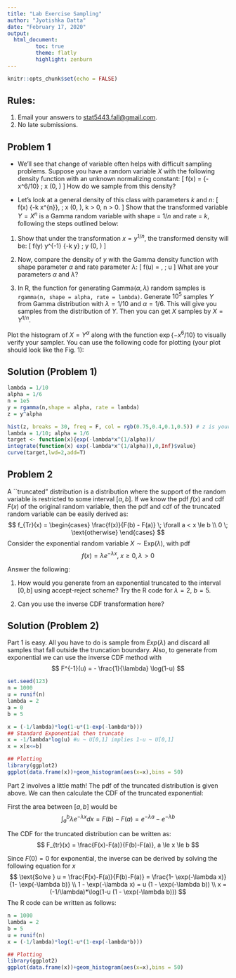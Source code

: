 ```yaml
---
title: "Lab Exercise Sampling"
author: "Jyotishka Datta"
date: "February 17, 2020"
output: 
  html_document:
         toc: true
         theme: flatly
         highlight: zenburn
---
```


```r
knitr::opts_chunk$set(echo = FALSE)
```

## Rules:

1.  Email your answers to [stat5443.fall@gmail.com](stat5443.fall@gmail.com).
2.  No late submissions. 


## Problem 1 

-  We'll see that change of variable often helps with difficult sampling problems. Suppose you have a random variable $X$ with the following density function with an unknown normalizing constant: 
\[
f(x) = \exp\{-x^6/10\} \; \text{ where } x \in (0, \infty) 
\]
How do we sample from this density? 

-  Let's look at a general density of this class with parameters $k$ and $n$: 
\[
f(x) \propto \exp\{-k x^{n}\}, \; \text{ where } x \in (0, \infty), k > 0, n > 0.
\]
Show that the transformed variable $Y = X^{n}$ is a Gamma random variable with shape = $1/n$ and rate = $k$, following the steps outlined below: 

(1)  Show that under the transformation $x = y^{1/n}$, the transformed density will be: 
\[
f(y) \propto y^{\frac{1}{n}-1} \exp\{-k y\} \; \text{ where } y \in (0, \infty)
\]

(2)  Now, compare the density of $y$ with the Gamma density function with shape parameter $\alpha$ and rate parameter $\lambda$: 
\[
f(u) = \frac{\lambda^{\alpha} e^{-\lambda u} u^{\alpha - 1}}{\Gamma(\alpha)}, \; u \ge 0
\]
What are your parameters $\alpha$ and $\lambda$? 

(3)  In R, the function for generating $\text{Gamma}(\alpha, \lambda)$ random samples is `rgamma(n, shape = alpha, rate = lambda)`. Generate $10^5$ samples $Y$ from Gamma distribution with $\lambda = 1/10$ and $\alpha =1/6$. This will give you samples from the distribution of $Y$. Then you can get $X$ samples by $X = Y^{1/n}$. 

Plot the histogram of $X = Y^{\alpha}$ along with the function $\exp\{-x^6/10\}$ to visually verify your sampler. You can use the following code for plotting (your plot should look like the Fig. 1):

## Solution (Problem 1)

```r
lambda = 1/10
alpha = 1/6
n = 1e5
y = rgamma(n,shape = alpha, rate = lambda)
z = y^alpha
```

```r
hist(z, breaks = 30, freq = F, col = rgb(0.75,0.4,0.1,0.5)) # z is your sample
lambda = 1/10; alpha = 1/6
target <- function(x){exp(-lambda*x^(1/alpha))/
integrate(function(x) exp(-lambda*x^(1/alpha)),0,Inf)$value}
curve(target,lwd=2,add=T)
```


## Problem 2 

A ``truncated" distribution is a distribution where the support of the random variable is restricted to some interval $[a,b]$. If we know the pdf $f(x)$ and cdf $F(x)$ of the original random variable, then the pdf and cdf of the truncated random variable can be easily derived as: 
$$
f_{Tr}(x) = \begin{cases}
\frac{f(x)}{F(b) - F(a)} \; \forall a < x \le b \\
0 \; \text{otherwise}
\end{cases}
$$
Consider the exponential random variable $X \sim \text{Exp}(\lambda)$, with pdf 
$$
f(x) = \lambda e^{-\lambda x}, \; x \ge 0, \lambda > 0 
$$

Answer the following: 

1.  How would you generate from an exponential truncated to the interval $[0,b]$ using accept-reject scheme? Try the R code for $\lambda = 2$, $b = 5$.

2.  Can you use the inverse CDF transformation here? 

## Solution (Problem 2)

Part 1 is easy. All you have to do is sample from $Exp(\lambda)$ and discard all samples that fall outside the truncation boundary. 
Also, to generate from exponential we can use the inverse CDF method with 
$$
F^{-1}(u) = - \frac{1}{\lambda} \log(1-u)
$$

```r
set.seed(123)
n = 1000
u = runif(n)
lambda = 2 
a = 0
b = 5

x = (-1/lambda)*log(1-u*(1-exp(-lambda*b)))
## Standard Exponential then truncate 
x = -1/lambda*log(u) #u ~ U[0,1] implies 1-u ~ U[0,1]
x = x[x<=b]

## Plotting
library(ggplot2)
ggplot(data.frame(x))+geom_histogram(aes(x=x),bins = 50)
```

Part 2 involves a little math! The pdf of the truncated distribution is given above. We can then calculate the CDF of the truncated exponential: 

First the area between $[a,b]$ would be 
$$
\int_{a}^{b} \lambda e^{-\lambda x} d x = F(b)-F(a) = e^{-\lambda a} - e^{-\lambda b}
$$

The CDF for the truncated distribution can be written as: 
$$
F_{tr}(x) = \frac{F(x)-F(a)}{F(b)-F(a)}, a \le x \le b 
$$

Since $F(0) = 0$ for exponential, the inverse can be derived by solving the following equation for $x$ 
$$
\text{Solve } u = \frac{F(x)-F(a)}{F(b)-F(a)} = \frac{1- \exp(-\lambda x)}{1- \exp(-\lambda b)} \\
1 - \exp(-\lambda x) = u (1 - \exp(-\lambda b)) \\
x = (-1/\lambda)*\log(1-u (1 - \exp(-\lambda b)))
$$
The R code can be written as follows: 

```r
n = 1000
lambda = 2
b = 5
u = runif(n)
x = (-1/lambda)*log(1-u*(1-exp(-lambda*b)))

## Plotting
library(ggplot2)
ggplot(data.frame(x))+geom_histogram(aes(x=x),bins = 50)
```
